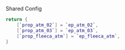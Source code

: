 Shared Config

```lua
return {
    [`prop_atm_02`] = `ep_atm_02`,
    [`prop_atm_03`] = `ep_atm_03`,
    [`prop_fleeca_atm`] = `ep_fleeca_atm`,
}
```